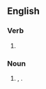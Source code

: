 ==English==

===Verb===
{{head|en|verb form}}

# {{en-third-person singular of|practise}}

===Noun===
{{head|en|noun form}}

# {{misspelling of|en|practices|nodot=1}}, {{plural of|en|practice}}.